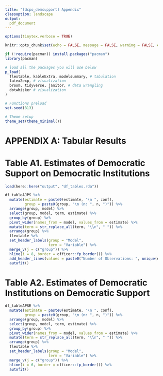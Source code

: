 ```yaml
---
title: "[dcpo_demsupport] Appendix"
classoption: landscape
output:
  pdf_document
---
```


```r
options(tinytex.verbose = TRUE)

knitr::opts_chunk$set(echo = FALSE, message = FALSE, warning = FALSE, eval = FALSE, dpi = 300)

if (!require(pacman)) install.packages("pacman")
library(pacman)

# load all the packages you will use below 
p_load(
  flextable, kableExtra, modelsummary, # tabulation
  latex2exp, # visualization
  broom, tidyverse, janitor, # data wrangling
  dotwhisker # visualization
) 

# Functions preload
set.seed(313)

# Theme setup
theme_set(theme_minimal())
```

\renewcommand{\thepage}{A\arabic{page}}
# APPENDIX A: Tabular Results

# Table A1. Estimates of Democratic Support on Democratic Institutions{#AJPSreplication}
<!-- ## Models of Effect of Democratic Support on Institutional Democratization {#replicateAJPS} -->

```r
load(here::here("output", "df_tables.rda"))

df_tableAJPS %>% 
  mutate(estimate = paste0(estimate, "\n ", conf),
         group = paste0(group, "\n (n: ", n, ")")) %>% 
  arrange(group, model) %>% 
  select(group, model, term, estimate) %>% 
  group_by(group) %>% 
  pivot_wider(names_from = model, values_from = estimate) %>% 
  mutate(term = str_replace_all(term, "\\n", " ")) %>% 
  arrange(group) %>% 
  flextable %>% 
  set_header_labels(group = "Model",
                    term = "Variable") %>% 
  merge_v(j = c("group")) %>% 
  hline(i = 8, border = officer::fp_border()) %>% 
  add_header_lines(values = paste0("Number of Observations: ", unique(df_tableAJPS$n))) %>% 
  autofit() 
```

# Table A2. Estimates of Democratic Institutions on Democratic Support{#APSRreplication}

```r
df_tableAPSR %>% 
  mutate(estimate = paste0(estimate, "\n ", conf),
         group = paste0(group, "\n (n: ", n, ")")) %>% 
  arrange(group, model) %>% 
  select(group, model, term, estimate) %>% 
  group_by(group) %>% 
  pivot_wider(names_from = model, values_from = estimate) %>% 
  mutate(term = str_replace_all(term, "\\n", " ")) %>% 
  arrange(group) %>% 
  flextable %>% 
  set_header_labels(group = "Model",
                    term = "Variable") %>% 
  merge_v(j = c("group")) %>% 
  hline(i = 6, border = officer::fp_border()) %>% 
  autofit() 

```

